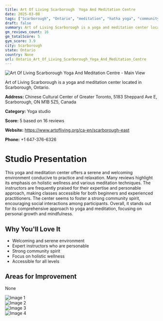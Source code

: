 ```yaml
---
title: Art Of Living Scarborough  Yoga And Meditation Centre
date: 2025-03-08
tags: ["Scarborough", "Ontario", "meditation", "hatha yoga", "community", "holistic wellness", "Scarborough"]  
draft: false
summary: Art of Living Scarborough is a yoga and meditation center located in Scarborough, Ontario.
gm_reviews_count: 16
gm_totalScore: 5
gym_score: 3.9
city: Scarborough
state: Ontario
country: None
url: Ontario_Art_Of_Living_Scarborough_Yoga_And_Meditation_Centre
---
```


<div className="aspect-[16/9] relative my-8">
  <img 
    src="https://lh5.googleusercontent.com/p/AF1QipNVcnAUtSouiiLwQZMw1tU6g_qpNqeeZxCJxc4b=w1920-h1080-k-no"
    alt="Art Of Living Scarborough  Yoga And Meditation Centre - Main View"
    className="object-cover absolute inset-0 w-full h-full rounded-lg"
  />
</div>

Art of Living Scarborough is a yoga and meditation center located in Scarborough, Ontario.

**Address:** Chinese Cultural Center of Greater Toronto, 5183 Sheppard Ave E, Scarborough, ON M1B 5Z5, Canada

**Category:** Yoga studio

**Score:** 5 based on 16 reviews

**Website:** https://www.artofliving.org/ca-en/scarborough-east

**Phone:** +1 647-376-6326

# Studio Presentation

This yoga and meditation center offers a serene and welcoming environment conducive to practice and relaxation. Many reviews highlight its emphasis on holistic wellness and various meditation techniques. The instructors are frequently praised for their expertise and personable approach, making classes accessible for both beginners and experienced practitioners. The center seems to foster a strong community spirit, encouraging social interactions among participants. Overall, it stands out for its comprehensive approach to yoga and meditation, focusing on personal growth and mindfulness.



## Why You'll Love It

- Welcoming and serene environment
- Expert instructors who are personable
- Strong community spirit
- Focus on holistic wellness
- Accessible for all levels

## Areas for Improvement

None

<div className="grid grid-cols-1 xl:grid-cols-2 gap-4 my-8">
<div className="aspect-[4/3] relative"><img src="https://lh5.googleusercontent.com/p/AF1QipNRiCS8_BtchZh9tbxsOQbSM4AdjSP_ocGL3Igi=w1920-h1080-k-no" alt="Image 1" className="object-cover absolute inset-0 w-full h-full rounded-lg" /></div>
<div className="aspect-[4/3] relative"><img src="https://lh5.googleusercontent.com/p/AF1QipOqhN3b55ejFXEm__ZLJ1qT6ru3ZoYNesXNtrIT=w1920-h1080-k-no" alt="Image 2" className="object-cover absolute inset-0 w-full h-full rounded-lg" /></div>
<div className="aspect-[4/3] relative"><img src="https://lh5.googleusercontent.com/p/AF1QipNvPxYdYeqR9knrvvj6Tv1OiF9AsGAFm-21jNIU=w1920-h1080-k-no" alt="Image 3" className="object-cover absolute inset-0 w-full h-full rounded-lg" /></div>
<div className="aspect-[4/3] relative"><img src="https://lh5.googleusercontent.com/p/AF1QipOH-OrJZvjn5W0HrB7OJvWpjEc26jvqaHHeY-S2=w1920-h1080-k-no" alt="Image 4" className="object-cover absolute inset-0 w-full h-full rounded-lg" /></div>
</div>